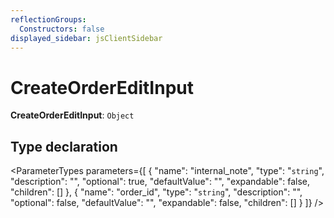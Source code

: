 ```yaml
---
reflectionGroups:
  Constructors: false
displayed_sidebar: jsClientSidebar
---
```



# CreateOrderEditInput

 **CreateOrderEditInput**: `Object`

## Type declaration

<ParameterTypes parameters={[
  {
    "name": "internal_note",
    "type": "`string`",
    "description": "",
    "optional": true,
    "defaultValue": "",
    "expandable": false,
    "children": []
  },
  {
    "name": "order_id",
    "type": "`string`",
    "description": "",
    "optional": false,
    "defaultValue": "",
    "expandable": false,
    "children": []
  }
]} />
